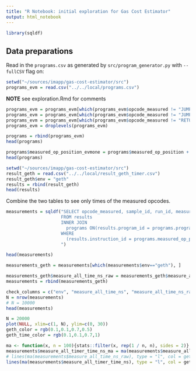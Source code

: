 ```yaml
---
title: "R Notebook: initial exploration for Gas Cost Estimator"
output: html_notebook
---
```


```r
library(sqldf)
```

## Data preparations

Read in the `programs.csv` as generated by `src/program_generator.py` with `--fullCSV` flag on:
```r
setwd("~/sources/imapp/gas-cost-estimator/src")
programs_evm = read.csv("../../local/programs.csv")
```

**NOTE** see exploration.Rmd for comments

```r
programs_evm = programs_evm[which(programs_evm$opcode_measured != "JUMP"), ]
programs_evm = programs_evm[which(programs_evm$opcode_measured != "JUMPI"), ]
programs_evm = programs_evm[which(programs_evm$opcode_measured != "RETURNDATACOPY"), ]
programs_evm = droplevels(programs_evm)

programs = rbind(programs_evm)
head(programs)
```

```r
programs$measured_op_position_evmone = programs$measured_op_position + 1
head(programs)
```

```r
setwd("~/sources/imapp/gas-cost-estimator/src")
result_geth = read.csv("../../local/result_geth_timer.csv")
result_geth$env = "geth"
results = rbind(result_geth)
head(results)
```

Combine the two tables to see only times of the measured opcodes.

```r
measurements = sqldf("SELECT opcode_measured, sample_id, run_id, measure_all_time_ns, measure_all_timer_time_ns, env
                     FROM results
                     INNER JOIN
                       programs ON(results.program_id = programs.program_id)
                     WHERE
                       (results.instruction_id = programs.measured_op_position AND results.env = 'geth')
                     ")

head(measurements)
```

```r

measurements_geth = measurements[which(measurements$env=="geth"), ]

measurements_geth$measure_all_time_ns_raw = measurements_geth$measure_all_time_ns
measurements = rbind(measurements_geth)

check_columns = c("env", "measure_all_time_ns", "measure_all_time_ns_raw")
N = nrow(measurements)
# N = 10000
head(measurements)
```

```r
N = 20000
plot(NULL, xlim=c(1, N), ylim=c(0, 30))
geth_color = rgb(0.1,0.1,0.7,0.5)
geth_time_color = rgb(0.1,0.1,0.7,1)

ma <- function(x, n = 100){stats::filter(x, rep(1 / n, n), sides = 2)}
measurements$measure_all_timer_time_ns_ma = ma(measurements$measure_all_timer_time_ns)
# lines(ma(measurements$measure_all_time_ns_raw), type = "l", col = geth_color)
lines(ma(measurements$measure_all_timer_time_ns), type = "l", col = geth_time_color)
```
